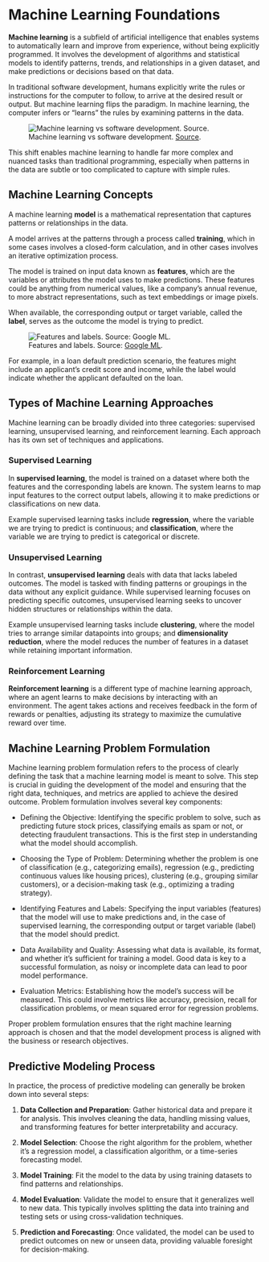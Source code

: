 # Machine Learning Foundations


**Machine learning** is a subfield of artificial intelligence that enables systems to automatically learn and improve from experience, without being explicitly programmed. It involves the development of algorithms and statistical models to identify patterns, trends, and relationships in a given dataset, and make predictions or decisions based on that data.


In traditional software development, humans explicitly write the rules or instructions for the computer to follow, to arrive at the desired result or output. But machine learning flips the paradigm. In machine learning, the computer infers or "learns" the rules by examining patterns in the data.

![Machine learning vs software development. [Source](https://www.avenga.com/wp-content/uploads/2021/12/image4-1.png).](../../../images/ml-vs-software.png)

<!--
![Machine learning vs software development. [Source](https://ttconsultants.com/software-machine-learning-patents-patentability-possibilities).](../../../images/ml-vs-software-bw.png)
-->

This shift enables machine learning to handle far more complex and nuanced tasks than traditional programming, especially when patterns in the data are subtle or too complicated to capture with simple rules.

## Machine Learning Concepts

A machine learning **model** is a mathematical representation that captures patterns or relationships in the data.

A model arrives at the patterns through a process called **training**, which in some cases involves a closed-form calculation, and in other cases involves an iterative optimization process.


The model is trained on input data known as **features**, which are the variables or attributes the model uses to make predictions. These features could be anything from numerical values, like a company's annual revenue, to more abstract representations, such as text embeddings or image pixels.

When available, the corresponding output or target variable, called the **label**, serves as the outcome the model is trying to predict.

![Features and labels. Source: [Google ML](https://developers.google.com/machine-learning/intro-to-ml/supervised).](../../../images/features-labels.png)

For example, in a loan default prediction scenario, the features might include an applicant's credit score and income, while the label would indicate whether the applicant defaulted on the loan.


## Types of Machine Learning Approaches

Machine learning can be broadly divided into three categories: supervised learning, unsupervised learning, and reinforcement learning. Each approach has its own set of techniques and applications.

### Supervised Learning

In **supervised learning**, the model is trained on a dataset where both the features and the corresponding labels are known. The system learns to map input features to the correct output labels, allowing it to make predictions or classifications on new data.

Example supervised learning tasks include **regression**, where the variable we are trying to predict is continuous; and **classification**, where the variable we are trying to predict is categorical or discrete.

### Unsupervised Learning

In contrast, **unsupervised learning** deals with data that lacks labeled outcomes. The model is tasked with finding patterns or groupings in the data without any explicit guidance. While supervised learning focuses on predicting specific outcomes, unsupervised learning seeks to uncover hidden structures or relationships within the data.

Example unsupervised learning tasks include **clustering**, where the model tries to arrange similar datapoints into groups; and **dimensionality reduction**, where the model reduces the number of features in a dataset while retaining important information.


### Reinforcement Learning

**Reinforcement learning** is a different type of machine learning approach, where an agent learns to make decisions by interacting with an environment. The agent takes actions and receives feedback in the form of rewards or penalties, adjusting its strategy to maximize the cumulative reward over time.


## Machine Learning Problem Formulation

Machine learning problem formulation refers to the process of clearly defining the task that a machine learning model is meant to solve. This step is crucial in guiding the development of the model and ensuring that the right data, techniques, and metrics are applied to achieve the desired outcome. Problem formulation involves several key components:

  + Defining the Objective: Identifying the specific problem to solve, such as predicting future stock prices, classifying emails as spam or not, or detecting fraudulent transactions. This is the first step in understanding what the model should accomplish.

  + Choosing the Type of Problem: Determining whether the problem is one of classification (e.g., categorizing emails), regression (e.g., predicting continuous values like housing prices), clustering (e.g., grouping similar customers), or a decision-making task (e.g., optimizing a trading strategy).

  + Identifying Features and Labels: Specifying the input variables (features) that the model will use to make predictions and, in the case of supervised learning, the corresponding output or target variable (label) that the model should predict.

  + Data Availability and Quality: Assessing what data is available, its format, and whether it’s sufficient for training a model. Good data is key to a successful formulation, as noisy or incomplete data can lead to poor model performance.

  + Evaluation Metrics: Establishing how the model’s success will be measured. This could involve metrics like accuracy, precision, recall for classification problems, or mean squared error for regression problems.

Proper problem formulation ensures that the right machine learning approach is chosen and that the model development process is aligned with the business or research objectives.



## Predictive Modeling Process

In practice, the process of predictive modeling can generally be broken down into several steps:

  1. **Data Collection and Preparation**: Gather historical data and prepare it for analysis. This involves cleaning the data, handling missing values, and transforming features for better interpretability and accuracy.

  2. **Model Selection**: Choose the right algorithm for the problem, whether it's a regression model, a classification algorithm, or a time-series forecasting model.

  3. **Model Training**: Fit the model to the data by using training datasets to find patterns and relationships.

  4. **Model Evaluation**: Validate the model to ensure that it generalizes well to new data. This typically involves splitting the data into training and testing sets or using cross-validation techniques.

  5. **Prediction and Forecasting**: Once validated, the model can be used to predict outcomes on new or unseen data, providing valuable foresight for decision-making.
